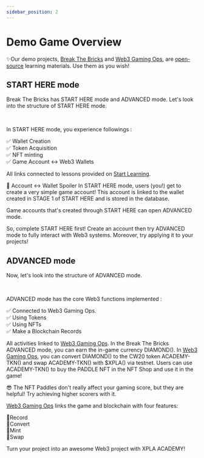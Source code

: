 ```yaml
---
sidebar_position: 2
---
```



# Demo Game Overview

✨Our demo projects, [Break The Bricks](/playgame) and [Web3 Gaming Ops](/ops), are [open-source](https://github.com/xpladev/academy/tree/main/demo-project) learning materials.
Use them as you wish!

## START HERE mode

Break The Bricks has START HERE mode and ADVANCED mode. 
Let's look into the structure of START HERE mode.

<GameArchitectureTutorial />

<br/>

In START HERE mode, you experience followings :

✅ Wallet Creation <br/>
✅ Token Acquisition<br/>
✅ NFT minting<br/>
✅ Game Account <-> Web3 Wallets

All links connected to lessons provided on [Start Learning](/startlearning/overview/intro).

🤫 Account <-> Wallet Spoiler
In START HERE mode, users (you!) get to create a very simple game account! This account is linked to the wallet created in STAGE 1 of START HERE and is stored in the database.

Game accounts that's created through START HERE can open ADVANCED mode.

So, complete START HERE first! 
Create an account then try ADVANCED mode to fully interact with Web3 systems. Moreover, try applying it to your projects!

## ADVANCED mode

Now, let's look into the structure of ADVANCED mode.

<GameArchitectureAdvanced />

<br/>

ADVANCED mode has the core Web3 functions implemented : 

✅ Connected to Web3 Gaming Ops.<br/>
✅ Using Tokens<br/>
✅ Using NFTs<br/>
✅ Make a Blockchain Records

All activities linked to [Web3 Gaming Ops](/ops).
In the Break The Bricks ADVANCED mode, you can earn the in-game currency DIAMOND(<DIAMOND />). 
In [Web3 Gaming Ops](/ops), you can convert DIAMOND(<DIAMOND />) to the CW20 token ACADEMY-TKN(<ACADEMYTKN />) and swap ACADEMY-TKN(<ACADEMYTKN />) with $XPLA(<TESTNETXPLA />) via testnet.
Users can use ACADEMY-TKN(<ACADEMYTKN />) to buy the PADDLE NFT in the NFT Shop and use it in the game! 

😎 The NFT Paddles don't really affect your gaming score, but they are helpful! Try achieving higher scorers with it. 

[Web3 Gaming Ops](/ops) links the game and blockchain with four features: 

🤟Record<br/>
🤟Convert<br/>
🤟Mint<br/>
🤟Swap

Turn your project into an awesome Web3 project with XPLA ACADEMY!

<br/>

<Web3GamingOpsPageButton />